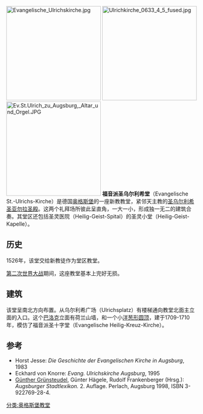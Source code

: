 {{No footnotes|time=2020-08-09T10:22:12+00:00}}
[[File:Evangelische_Ulrichskirche.jpg|250px]]
[[File:Ulrichkirche_0633_4_5_fused.jpg|250px]]
[[File:Ev.St.Ulrich_zu_Augsburg,_Altar_und_Orgel.JPG|250px]]
'''福音派圣乌尔利希堂'''（Evangelische St.-Ulrichs-Kirche）是德国[[奥格斯堡|奥格斯堡]]的一座新教教堂，紧邻天主教的[[圣乌尔利希圣亚勿拉圣殿|圣乌尔利希圣亚勿拉圣殿]]。这两个礼拜场所彼此呈直角，一大一小，形成独一无二的建筑合奏。其堂区还包括圣灵医院（Heilig-Geist-Spital）的圣灵小堂（Heilig-Geist-Kapelle）。

== 历史 ==
1526年，该堂交给新教徒作为堂区教堂。

[[第二次世界大战|第二次世界大战]]期间，这座教堂基本上完好无损。

== 建筑 ==
该堂呈南北方向布置。从乌尔利希广场（Ulrichsplatz）有楼梯通向教堂北面主立面的入口。这个[[巴洛克|巴洛克]]立面有荷兰山墙，和一个小[[洋葱形圆顶|洋葱形圆顶]]，建于1709-1710年，模仿了福音派圣十字堂（Evangelische Heilig-Kreuz-Kirche）。

== 参考 ==
*Horst Jesse: ''Die Geschichte der Evangelischen Kirche in Augsburg'', 1983
*Eckhard von Knorre: ''Evang. Ulrichskirche Augsburg'', 1995
*[[Günther_Grünsteudel|Günther Grünsteudel]], Günter Hägele, Rudolf Frankenberger (Hrsg.): ''Augsburger Stadtlexikon.'' 2. Auflage. Perlach, Augsburg 1998, ISBN 3-922769-28-4.

{{commonscat}}
{{coord|display=title}}
{{normdaten}}
[[分类:奥格斯堡教堂|分类:奥格斯堡教堂]]